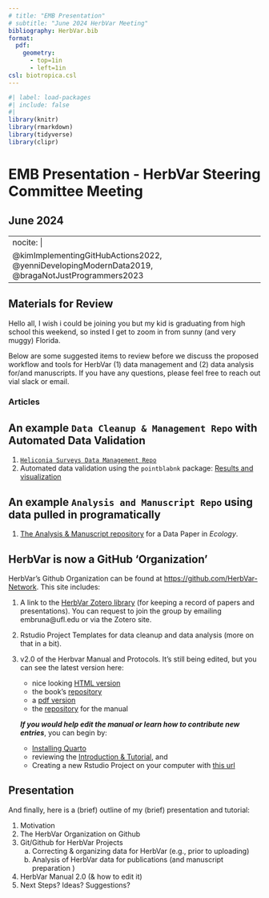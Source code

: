 ```yaml
---
# title: "EMB Presentation"
# subtitle: "June 2024 HerbVar Meeting"
bibliography: HerbVar.bib
format: 
  pdf:
    geometry: 
      - top=1in
      - left=1in
csl: biotropica.csl
---
```


```r
#| label: load-packages
#| include: false
#| 
library(knitr)
library(rmarkdown)
library(tidyverse)
library(clipr)
```
<!-- add this? https://www.emilyriederer.com/post/data-valid-lightweight/ -->


# EMB Presentation - HerbVar Steering Committee Meeting
## June 2024 

---
nocite: |
    @kimImplementingGitHubActions2022, @yenniDevelopingModernData2019, @bragaNotJustProgrammers2023
---

## Materials for Review

Hello all, I wish i could be joining you but my kid is graduating from high school this weekend, so insted I get to zoom in from sunny (and very muggy) Florida. 

Below are some suggested items to review before we discuss the proposed workflow and tools for HerbVar (1) data management and (2) data analysis for/and manuscripts. If you have any questions, please feel free to reach out vial slack or email.  

### Articles  

::: {#refs}
:::

## An example `Data Cleanup & Management Repo` with Automated Data Validation

1. [`Heliconia Surveys Data Management Repo`](https://github.com/BrunaLab/HeliconiaSurveys)
2. Automated data validation using the `pointblabnk` package: [Results and visualization](https://brunalab.github.io/HeliconiaSurveys/survey_validation/survey_validation.html)

## An example `Analysis and Manuscript Repo` using data pulled in programatically

1. [The Analysis & Manuscript repository](https://github.com/BrunaLab/Bruna_etal_HeliconiaDataPaper) for a Data Paper in _Ecology_.

## HerbVar is now a GitHub 'Organization'

HerbVar's Github Organization can be found at [https://github.com/HerbVar-Network](https://github.com/HerbVar-Network). This site includes: 

1. A link to the [HerbVar Zotero library](https://www.zotero.org/groups/5539815/herbvar) (for keeping a record of papers and presentations). You can request to join the group by emailing embruna@ufl.edu or via the Zotero site.

2. Rstudio Project Templates for data cleanup and data analysis (more on that in a bit). 

3. v2.0 of the Herbvar Manual and Protocols. It's still being edited, but you can see the latest version here: 

    - nice looking [HTML version](https://herbvar-network.github.io/herbvar_manual/)
    - the book's [repository](https://github.com/HerbVar-Network/herbvar_manual)
    - a [pdf version](https://github.com/HerbVar-Network/herbvar_manual/blob/c16cb0533026ed18a834b3b5b25e52aa76436ff3/_book/HerbVar-Project-Manual---Field-Protocols.pdf) 
    - the [repository](https://github.com/HerbVar-Network/herbvar_manual) for the manual

    ***If you would help edit the manual or learn how to contribute new entries***, you can begin by:  
  
   - [Installing Quarto](https://quarto.org/docs/get-started/) 
   - reviewing the [Introduction & Tutorial](https://quarto.org/docs/get-started/hello/rstudio.html), and 
   - Creating a new Rstudio Project on your computer with [this url](https://github.com/HerbVar-Network/herbvar_manual.git) 


## Presentation 

And finally, here is a (brief) outline of my (brief) presentation and tutorial:

1. Motivation
2. The HerbVar Organization on Github 
3. Git/Github for HerbVar Projects
    a. Correcting & organizing data for HerbVar (e.g., prior to uploading)
    b. Analysis of HerbVar data for publications (and manuscript preparation ) 
4. HerbVar Manual 2.0 (& how to edit it)
5. Next Steps? Ideas? Suggestions?
 
